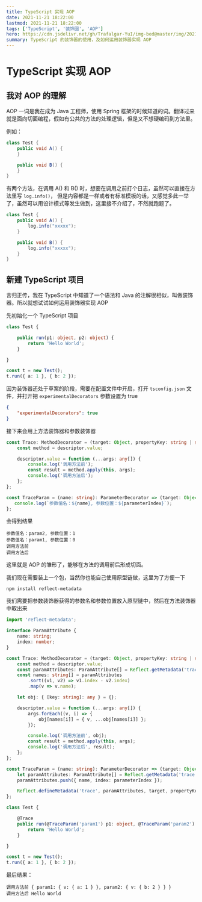 ```yaml
---
title: TypeScript 实现 AOP
date: 2021-11-21 18:22:00
lastmod: 2021-11-21 18:22:00
tags: ['TypeScript', '装饰圈', 'AOP']
hero: https://cdn.jsdelivr.net/gh/Trafalgar-YuI/img-bed@master/img/2021-02-25-01.jpg
summary: TypeScript 的装饰器的使用，及如何运用装饰器实现 AOP
---
```


# TypeScript 实现 AOP

## 我对 AOP 的理解

AOP 一词是我在成为 Java 工程师，使用 Spring 框架的时候知道的词。翻译过来就是面向切面编程，假如有公共的方法的处理逻辑，但是又不想硬编码到方法里。

例如：

```java
class Test {
    public void A() {
    }

    public void B() {
    }
}
```

有两个方法，在调用 A() 和 B() 时，想要在调用之前打个日志，虽然可以直接在方法里写 `log.info()`，
但是内容都是一样或者有标准模板的话，又感觉多此一举了，虽然可以用设计模式等发生做到，这里接不介绍了，不然就跑题了。

```java {3,7}
class Test {
    public void A() {
        log.info("xxxxx");
    }

    public void B() {
        log.info("xxxxx");
    }
}
```

## 新建 TypeScript 项目

言归正传，我在 TypeScript 中知道了一个语法和 Java 的注解很相似，叫做装饰器。所以就想试试如何运用装饰器实现 AOP

先初始化一个 TypeScript 项目

```typescript
class Test {

    public run(p1: object, p2: object) {
        return 'Hello World';
    }

}

const t = new Test();
t.run({ a: 1 }, { b: 2 });
```

因为装饰器还处于草案的阶段，需要在配置文件中开启，打开 `tsconfig.json` 文件，并打开把 `experimentalDecorators` 参数设置为 true

```json
{
    "experimentalDecorators": true
}
```

接下来会用上方法装饰器和参数装饰器

```TypeScript
const Trace: MethodDecorator = (target: Object, propertyKey: string | symbol, descriptor: PropertyDescriptor) => {
    const method = descriptor.value;

    descriptor.value = function (...args: any[]) {
        console.log('调用方法前');
        const result = method.apply(this, args);
        console.log('调用方法后');
    };
};

const TraceParam = (name: string): ParameterDecorator => (target: Object, propertyKey: string | symbol, parameterIndex: number) => {
   console.log(`参数值名：${name}, 参数位置：${parameterIndex}`);
};
```

会得到结果

```shell
参数值名：param2, 参数位置：1
参数值名：param1, 参数位置：0
调用方法前
调用方法后
```

这里就是 AOP 的雏形了，能够在方法的调用前后形成切面。

我们现在需要装上一个包，当然你也能自己使用原型链做，这里为了方便一下

```
npm install reflect-metadata
```

我们需要把参数装饰器获得的参数名和参数位置放入原型链中，然后在方法装饰器中取出来

```TypeScript
import 'reflect-metadata';

interface ParamAttribute {
    name: string;
    index: number;
}

const Trace: MethodDecorator = (target: Object, propertyKey: string | symbol, descriptor: PropertyDescriptor) => {
    const method = descriptor.value;
    const paramAttributes: ParamAttribute[] = Reflect.getMetadata('trace', target, propertyKey) || [];
    const names: string[] = paramAttributes
        .sort((v1, v2) => v1.index - v2.index)
        .map(v => v.name);

    let obj: { [key: string]: any } = {};

    descriptor.value = function (...args: any[]) {
        args.forEach((v, i) => {
            obj[names[i]] = { v, ...obj[names[i]] };
        });

        console.log('调用方法前', obj);
        const result = method.apply(this, args);
        console.log('调用方法后', result);
    };
};

const TraceParam = (name: string): ParameterDecorator => (target: Object, propertyKey: string | symbol, parameterIndex: number) => {
    let paramAttributes: ParamAttribute[] = Reflect.getMetadata('trace', target, propertyKey) || [];
    paramAttributes.push({ name, index: parameterIndex });

    Reflect.defineMetadata('trace', paramAttributes, target, propertyKey);
};

class Test {

    @Trace
    public run(@TraceParam('param1') p1: object, @TraceParam('param2') p2: object) {
        return 'Hello World';
    }

}

const t = new Test();
t.run({ a: 1 }, { b: 2 });
```

最后结果：

```shell
调用方法前 { param1: { v: { a: 1 } }, param2: { v: { b: 2 } } }
调用方法后 Hello World
```

